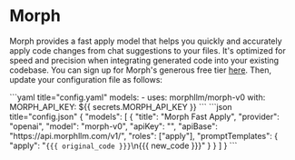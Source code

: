 
# Morph

Morph provides a fast apply model that helps you quickly and accurately apply code changes from chat suggestions to your files. It's optimized for speed and precision when integrating generated code into your existing codebase. You can sign up for Morph's generous free tier [here](https://morphllm.com/dashboard). Then, update your configuration file as follows:

<Tabs groupId="config-example">
   <TabItem value="yaml" label="YAML">
   ```yaml title="config.yaml"
   models:
     - uses: morphllm/morph-v0
       with:
         MORPH_API_KEY: ${{ secrets.MORPH_API_KEY }}
   ```
   </TabItem>
   <TabItem value="json" label="JSON">
   ```json title="config.json"
   {
     "models": [
       {
         "title": "Morph Fast Apply",
         "provider": "openai",
         "model": "morph-v0",
         "apiKey": "<YOUR_MORPH_API_KEY>",
         "apiBase": "https://api.morphllm.com/v1/",
         "roles": ["apply"],
         "promptTemplates": {
           "apply": "<code>{{{ original_code }}}</code>\n<update>{{{ new_code }}}</update>"
         }
       }
     ]
   }
   ```
   </TabItem>
</Tabs>
